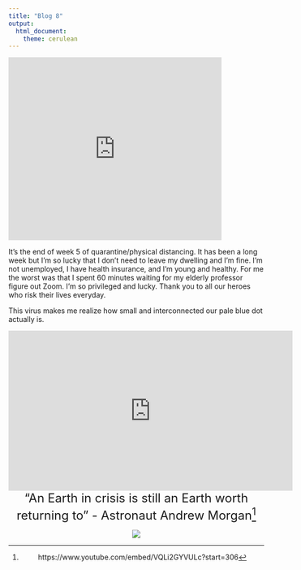```yaml
---
title: "Blog 8"
output: 
  html_document:
    theme: cerulean
---
```


<iframe seamless="seamless" style="width: 100%; border: none; display: block; max-width: 420px; height: 360px;" src="https://getyarn.io/yarn-clip/embed/65153e9e-0e6f-4fda-ad7f-80e1d751b815?autoplay=false"> </iframe>

It's the end of week 5 of quarantine/physical distancing. It has been a long week but I'm so lucky that I don't need to leave my dwelling and I'm fine. I'm not unemployed, I have health insurance, and I'm young and healthy. For me the worst was that I spent 60 minutes waiting for my elderly professor figure out Zoom. I'm so privileged and lucky. Thank you to all our heroes who risk their lives everyday. 

This virus makes me realize how small and interconnected  our pale blue dot actually is. 


<center> <iframe width="560" height="315" src="https://www.youtube.com/embed/wupToqz1e2g" frameborder="0" allow="accelerometer; autoplay; encrypted-media; gyroscope; picture-in-picture" allowfullscreen></iframe> <center>





<center>  <font size="5">
"An Earth in crisis is still an Earth worth returning to" - Astronaut Andrew Morgan^[https://www.youtube.com/embed/VQLi2GYVULc?start=306] </font> <center>

![](earth.jpg)


   